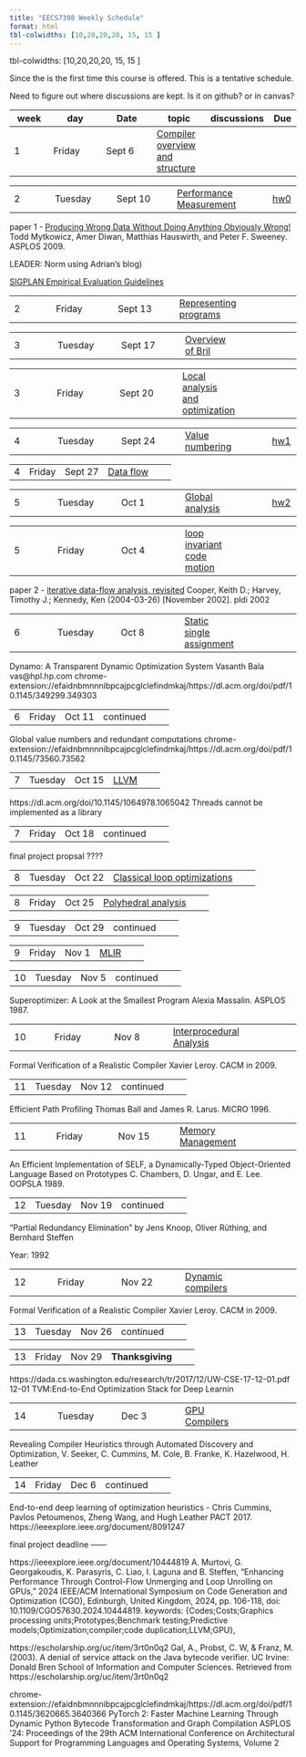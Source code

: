 ```yaml
---
title: "EECS7398 Weekly Schedule"
format: html
tbl-colwidths: [10,20,20,20, 15, 15 ]
---
```



tbl-colwidths: [10,20,20,20, 15, 15 ]

Since the is the first time this course is offered.
This is a tentative schedule.

::: {.callout-warning}
Need to figure out where discussions are kept. Is it on github? or in canvas?
:::

|week  | day     | Date    | topic  | discussions | Due |
|------|---------|---------|--------|----         | ----|
| 1    |Friday|Sept  6|[Compiler overview and structure](./lectures/010_compiler_overview.qmd) |

|      |         |         |        |             |     |
|------|---------|---------|--------|----         | ----|
|2     | Tuesday | Sept 10 |[Performance Measurement](./lectures/01a_performance_measurement.qmd)|| [hw0](homework/hw0)


paper 1 - [Producing Wrong Data Without Doing Anything Obviously Wrong!](https://dl.acm.org/citation.cfm?id=1508275)
Todd Mytkowicz, Amer Diwan, Matthias Hauswirth, and Peter F. Sweeney. ASPLOS 2009.

LEADER: Norm using Adrian's blog)

[SIGPLAN Empirical Evaluation Guidelines](https://www.sigplan.org/Resources/EmpiricalEvaluation/)



|      |         |         |        |             |     |
|------|---------|---------|--------|----         | ----|
|2  | Friday  | Sept 13  |[Representing programs](./lectures/02a_representation.qmd)| |



|      |         |         |        |             |     |
|------|---------|---------|--------|----         | ----|
|3   | Tuesday | Sept 17 | [Overview of Bril](./lectures/02b_bril.qmd)  |

|      |         |         |        |             |     |
|------|---------|---------|--------|----         | ----|
 3   | Friday  | Sept 20 | [Local analysis and optimization](./lectures/03_local.qmd)  

|      |         |         |        |             |     |
|------|---------|---------|--------|----         | ----|
 4  | Tuesday | Sept 24    | [Value numbering](./lectures 03b_local_value_numbering/qmd) | |[hw1](homework/1.hw.qmd)

|      |         |         |        |             |     |
|------|---------|---------|--------|----         | ----|
 4   | Friday  | Sept 27 |  [Data flow](./lectures/04_data_flow.qmd)


|      |         |         |        |             |     |
|------|---------|---------|--------|----         | ----|
 5  | Tuesday | Oct 1 | [Global analysis](./lectures/05_global.qmd)|| [hw2](homework/2_hw.qmd)

 |      |         |         |       |             |     |
|------|---------|---------|--------|----         | ----|
 5   | Friday  | Oct 4 |   [loop invariant code motion](./lectures/05b_licm.qmd)


paper 2 - [iterative data-flow analysis, revisited](https://repository.rice.edu/server/api/core/bitstreams/790ce776-44cf-4474-8f60-4c1f5959ee74/content)
Cooper, Keith D.; Harvey, Timothy J.; Kennedy, Ken (2004-03-26) [November 2002]. pldi 2002

 |      |         |         |       |             |     |
|------|---------|---------|--------|----         | ----|
 6  | Tuesday | Oct 8  |[Static single assignment](./lectures/06_ssa.qmd)
 
Dynamo: A Transparent Dynamic Optimization System Vasanth Bala vas@hpl.hp.com 
chrome-extension://efaidnbmnnnibpcajpcglclefindmkaj/https://dl.acm.org/doi/pdf/10.1145/349299.349303


 |      |         |         |       |             |     |
|------|---------|---------|--------|----         | ----|
 6  | Friday  | Oct 11 | continued 
 Global value numbers and redundant computations
chrome-extension://efaidnbmnnnibpcajpcglclefindmkaj/https://dl.acm.org/doi/pdf/10.1145/73560.73562

 |      |         |         |       |             |     |
|------|---------|---------|--------|----         | ----|
 |7   | Tuesday | Oct 15 |[LLVM](./lectures/07_llvm.ipynb)


 https://dl.acm.org/doi/10.1145/1064978.1065042 Threads cannot be implemented as a library
 
 |      |         |         |        |            |     |
|------|---------|---------|--------|----         | ----|
 |7   | Friday | Oct 18 | continued

 final project propsal ????

 |      |         |         |        |            |     |
|------|---------|---------|--------|----         | ----|
 |8| Tuesday | Oct 22 |  [Classical loop optimizations](./lectures/)

 |      |         |         |        |            |     |
|------|---------|---------|--------|----         | ----|
 |8   | Friday | Oct 25 |[Polyhedral analysis](./lectures/09_poly.qmd)

 |      |         |         |        |            |     |
|------|---------|---------|--------|----         | ----|
 |9   | Tuesday | Oct 29  | continued

 |      |         |         |        |            |     |
|------|---------|---------|--------|----         | ----|
 |9   | Friday | Nov 1 | [MLIR](./lectures/100_mlir.qmd)

 |      |         |         |        |            |     |
|------|---------|---------|--------|----         | ----|
 |10   | Tuesday | Nov 5 | continued  | |

 Superoptimizer: A Look at the Smallest Program
Alexia Massalin. ASPLOS 1987.

 |      |         |         |        |            |     |
|------|---------|---------|--------|----         | ----|
 |10  | Friday | Nov 8 | [Interprocedural Analysis](./lectures/110_whole_program.qmd)

 Formal Verification of a Realistic Compiler
Xavier Leroy. CACM in 2009.


 |      |         |         |        |            |     |
|------|---------|---------|--------|----         | ----|
11   | Tuesday | Nov 12  | continued  | |

Efficient Path Profiling
Thomas Ball and James R. Larus. MICRO 1996.

 |      |         |         |        |            |     |
|------|---------|---------|--------|----         | ----|
 |11  | Friday | Nov 15  | [Memory Management](./lectures/12_memory.qmd)
 An Efficient Implementation of SELF, a Dynamically-Typed Object-Oriented Language Based on Prototypes
C. Chambers, D. Ungar, and E. Lee. OOPSLA 1989.


 |      |         |         |        |            |     |
|------|---------|---------|--------|----         | ----|
 |12   | Tuesday | Nov 19 | continued  | |

 "Partial Redundancy Elimination" by Jens Knoop, Oliver Rüthing, and Bernhard Steffen

Year: 1992

 |      |         |         |        |            |     |
|------|---------|---------|--------|----         | ----|
 |12   | Friday | Nov 22  |  [Dynamic compilers](./lectures/13_dynamic_compilers.qmd)

 Formal Verification of a Realistic Compiler
Xavier Leroy. CACM in 2009.

 |      |         |         |        |            |     |
|------|---------|---------|--------|----         | ----|
 |13  | Tuesday | Nov 26  | continued  | |

 

 |      |         |         |        |            |     |
|------|---------|---------|--------|----         | ----|
 |13  | Friday | Nov 29 | **Thanksgiving**  | |

  https://dada.cs.washington.edu/research/tr/2017/12/UW-CSE-17-12-01.pdf
 12-01 TVM:End-to-End Optimization Stack for Deep Learnin

 |      |         |         |        |            |     |
|------|---------|---------|--------|----         | ----|
 |14  | Tuesday | Dec 3 |  [GPU Compilers](./lectures/14_gpu_compilers.qmd)

 Revealing Compiler Heuristics through Automated Discovery and Optimization, V. Seeker, C. Cummins, M. Cole, B. Franke, K. Hazelwood, H. Leather

 |      |         |         |        |            |     |
|------|---------|---------|--------|----         | ----|
 |14  | Friday | Dec 6 | continued  | |

 End-to-end deep learning of optimization heuristics - Chris Cummins, Pavlos Petoumenos, Zheng Wang, and Hugh Leather PACT 2017.
 https://ieeexplore.ieee.org/document/8091247

final project deadline ------ 
        
https://ieeexplore.ieee.org/document/10444819
A. Murtovi, G. Georgakoudis, K. Parasyris, C. Liao, I. Laguna and B. Steffen, "Enhancing Performance Through Control-Flow Unmerging and Loop Unrolling on GPUs," 2024 IEEE/ACM International Symposium on Code Generation and Optimization (CGO), Edinburgh, United Kingdom, 2024, pp. 106-118, doi: 10.1109/CGO57630.2024.10444819. keywords: {Codes;Costs;Graphics processing units;Prototypes;Benchmark testing;Predictive models;Optimization;compiler;code duplication;LLVM;GPU},


https://escholarship.org/uc/item/3rt0n0q2
Gal, A., Probst, C. W, & Franz, M. (2003). A denial of service attack on the Java bytecode verifier. UC Irvine: Donald Bren School of Information and Computer Sciences. Retrieved from https://escholarship.org/uc/item/3rt0n0q2


chrome-extension://efaidnbmnnnibpcajpcglclefindmkaj/https://dl.acm.org/doi/pdf/10.1145/3620665.3640366
PyTorch 2: Faster Machine Learning Through Dynamic Python Bytecode Transformation and Graph Compilation ASPLOS '24: Proceedings of the 29th ACM International Conference on Architectural Support for Programming Languages and Operating Systems, Volume 2